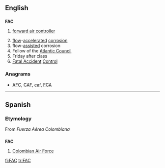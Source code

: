 {{also|fac}}
==English==

==={{initialism|en}}===
'''FAC'''

# {{context|military|aviation|lang=en}} [[forward air controller]]
# [[flow]]-[[accelerated]] [[corrosion]]
# flow-[[assisted]] corrosion
# Fellow of the [[Atlantic Council]]
# Friday after class
# [[Fatal Accident]] [[Control]]

===Anagrams===
* [[AFC#English|AFC]], [[CAF#English|CAF]], [[caf#English|caf]], [[FCA#English|FCA]]

----
==Spanish==

===Etymology===
From ''Fuerza Aérea Colombiana''

==={{initialism|eS}}===
'''FAC'''

# [[w:Colombian Air Force|Colombian Air Force]]

[[fi:FAC]]
[[tr:FAC]]